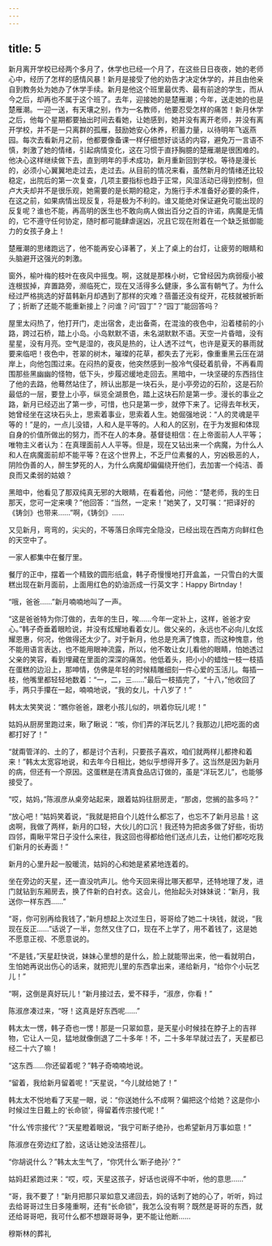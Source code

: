 ```yaml
---
---
---
```

title: 5
---



新月离开学校已经两个多月了，休学也已经一个月了，在这些日日夜夜，她的老师心中，经历了怎样的感情风暴！新月是接受了他的劝告才决定休学的，并且由他亲自到教务处为她办了休学手续。新月是他这个班里最优秀、最有前途的学生，而从今之后，却再也不属于这个班了。去年，迎接她的是楚雁潮；今年，送走她的也是楚雁潮。一迎一送，有天壤之别，作为一名教师，他要忍受怎样的痛苦！新月休学之后，他每个星期都要抽出时间去看她，让她感到，她并没有离开老师，并没有离开学校，并不是一只离群的孤雁，鼓励她安心休养，积蓄力量，以待明年飞返燕园。每次去看新月之前，他都要像备课一样仔细想好谈话的内容，避免万一言语不慎，刺激了她的情绪，引起病情变化，这在习惯于直抒胸臆的楚雁潮是很困难的。他决心这样继续做下去，直到明年的手术成功，新月重新回到学校。等待是漫长的，必须小心翼翼地走过去，走过去。从目前的情况来看，虽然新月的情绪还比较稳定，出院后的第一次复查，几项主要指标也趋于正常，风湿活动已得到控制，但卢大夫却并不是很乐观，她需要的是长期的稳定，为施行手术准备好必要的条件，在这之前，如果病情出现反复，将是极为不利的。谁又能绝对保证避免可能出现的反复呢？谁也不能，再高明的医生也不敢向病人做出百分之百的许诺，病魔是无情的，它不遵守任何协定，随时都可能肆虐逞凶，况且它现在附着在一个缺乏抵御能力的女孩子身上！

楚雁潮的思绪跑远了，他不能再安心译著了，关上了桌上的台灯，让疲劳的眼睛和头脑避开这强光的刺激。

窗外，榆叶梅的枝叶在夜风中摇曳。啊，这就是那株小树，它曾经因为病弱瘦小被连根拔掉，弃置路旁，濒临死亡，现在又活得多么健康，多么富有朝气了。为什么经过严格挑选的好苗韩新月却遇到了那样的灾难？蓓蕾还没有绽开，花枝就被折断了；折断了还能不能重新接上？问谁？问“园丁”？“园丁”能回答吗？

屋里太闷热了，他打开门，走出宿舍，走出备斋，在混浊的夜色中，沿着楼前的小路，跨过石桥，踏上小岛。小岛默默不语，未名湖默默不语。天空一片昏暗，没有星星，没有月亮。空气是湿的，夜风是热的，让人透不过气，也许是夏天的暴雨就要来临吧！夜色中，苍翠的树木，璀璨的花草，都失去了光彩，像重重黑云压在湖岸上，向他包围过来。在闷热的夏夜，他突然感到一股冷气侵砭着肌骨，不再看周围那些黑幽幽的怪物，低下头，步履迟缓地走回去。黑暗中，一块坚硬的东西挡住了他的去路，他蓦然站住了，辨认出那是一块石头，是小亭旁边的石阶，这是石阶最低的一层，要登上小亭，纵览全湖景色，踏上这块石阶是第一步。漫长的事业之路，新月已经迈出了第一步，可惜，也只是第一步，就停下来了。记得去年秋天，她曾经坐在这块石头上，思索着事业，思索着人生。她倔强地说：“人的灵魂是平等的！”是的，一点儿没错，人和人是平等的。人和人的区别，在于为发掘和体现自身的价值所做出的努力，而不在人的本身。基督徒相信：在上帝面前人人平等；唯物主义者认为：在真理面前人人平等。但是，现在又钻出来一个病魔，为什么人和人在病魔面前却不能平等？在这个世界上，不乏尸位素餐的人，穷凶极恶的人，阴险伪善的人，醉生梦死的人，为什么病魔却偏偏绕开他们，去加害一个纯洁、善良而又柔弱的姑娘？

黑暗中，他看见了那双纯真无邪的大眼睛，在看着他，问他：“楚老师，我的生日那天，您可一定来噢？”他回答：“当然，一定来！”她笑了，又叮嘱：“把译好的《铸剑》也带来……”啊，《铸剑》……

又见新月，弯弯的，尖尖的，不等落日余晖完全隐没，已经出现在西南方向鲜红色的天空中了。

一家人都集中在餐厅里。

餐厅的正中，摆着一个精致的圆形纸盒，韩子奇慢慢地打开盒盖，一只雪白的大蛋糕出现在新月面前，上面用红色的奶油沥成一行英文字：Happy Birtnday！

“哦，爸爸……”新月喃喃地叫了一声。

“这是爸爸特为你汀做的，去年的生日，唉……今年一定补上，这样，爸爸才安心。”韩子奇垂着眼睑说，并没有炫耀地看着女儿。做父亲的，永远也不必向儿女炫耀恩惠，何况，他做得还太少了。对于新月，他总是充满了愧意，而这种愧意，他不能用语言表达，也不能用眼神流露，所以，他不敢让女儿看他的眼睛，怕她透过父亲的笑容，看到埋藏在里面的深深的痛苦。他低着头，把小小的蜡烛一枝一枝插在蛋糕的边沿上，那呻情，仿佛是年轻的时候精雕细刻一件心爱的玉活儿。每插一枝，他嘴里都轻轻地数着：“一，二，三……”最后一枝插完了，“十八，”他收回了手，两只手攥在一起，喃喃地说，“我的女儿，十八岁了！”

韩太太笑笑说：“瞧你爸爸，跟老小孩儿似的，哄着你玩儿呢！”

姑妈从厨房里跑过来，瞅了瞅说：“咳，你们弄的洋玩艺儿？我那边儿把吃面的卤都打好了！”

“就甭管洋的、土的了，都是讨个吉利，只要孩子喜欢，咱们就两样儿都搀和着来！”韩太太宽容地说，和去年今日相比，她似乎想得开多了。这当然是因为新月的病，但还有一个原因。这蛋糕是在清真食品店订做的，虽是“洋玩艺儿”，也能够接受了。

“哎，姑妈，”陈淑彦从桌旁站起来，跟着姑妈往厨房走，“那卤，您搁的盐多吗？”

“放心吧！”姑妈笑着说，“我就是把自个儿姓什么都忘了，也忘不了新月忌盐！这卤啊，我做了两样，新月的口轻，大伙儿的口沉！我还特为把卤多做了好些，街坊四邻，甭瞅平常日子没什么来往，我这回也得都给他们送点儿去，让他们都吃吃我们新月的长寿面！”

新月的心里升起一股暖流，姑妈的心和她是紧紧地连着的。

坐在旁边的天星，还一直没吭声儿。他今天回来得比哪天都早，还特地理了发，进门就钻到东厢房去，换了件新的白衬衣。这会儿，他抬起头对妹妹说：“新月，我送你一样东西……”

“哥，你可别再给我钱了，”新月想起上次过生日，哥哥给了她二十块钱，就说，“我现在反正……”话说了一半，忽然又住了口，现在不上学了，用不着钱了，这是她不愿意正视、不愿意说的。

“不是钱，”天星赶快说，妹妹心里想的是什么，脸上就能带出来，他一看就明白，生怕她再说出伤心的话来，就把兜儿里的东西拿出来，递给新月，“给你个小玩艺儿！”

“啊，这倒是真好玩儿！”新月接过去，爱不释手，“淑彦，你看！”

陈淑彦凑过来，“呀！这真是好东西呢……”

韩太太一愣，韩子奇也一愣！那是一只翠如意，是天星小时候挂在脖子上的吉祥物，它让人一见，猛地就像倒退了二十多年！不，二十多年早就过去了，天星都已经二十六了嘛！

“这东西……你还留着呢？”韩子奇喃喃地说。

“留着，我给新月留着呢！”天星说，“今儿就给她了！”

韩太太不悦地看了天星一眼，说：“你送她什么不成啊？偏把这个给她？这是你小时候过生日戴上的‘长命锁’，得留着传宗接代呢！”

“什么‘传宗接代’？”天星瞪着眼说，“我宁可断子绝孙，也希望新月万事如意！”

陈淑彦在旁边红了脸，这话让她没法搭茬儿。

“你胡说什么？”韩太太生气了，“你凭什么‘断子绝孙’？”

姑妈赶紧跑过来：“哎，哎，天星这孩子，好话也说得不中听，他的意思……”

“哥，我不要了！”新月把那只翠如意又递回去，妈的话刺了她的心了，听听，妈过去给哥哥过生日多隆重啊，还有“长命锁”，我怎么没有啊？既然是哥哥的东西，就还给哥哥吧，我可什么都不想跟哥哥争，更不能让他断……

穆斯林的葬礼